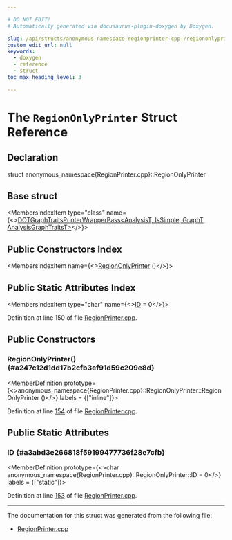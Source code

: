 ```yaml
---

# DO NOT EDIT!
# Automatically generated via docusaurus-plugin-doxygen by Doxygen.

slug: /api/structs/anonymous-namespace-regionprinter-cpp-/regiononlyprinter
custom_edit_url: null
keywords:
  - doxygen
  - reference
  - struct
toc_max_heading_level: 3

---
```





# The `RegionOnlyPrinter` Struct Reference

<DoxygenPage pluginConfig={pluginConfig}>



## Declaration

<CodeBlock>struct anonymous_namespace{RegionPrinter.cpp}::RegionOnlyPrinter</CodeBlock>

## Base struct

<MembersIndex>

<MembersIndexItem
  type="class"
  name={<><a href="/docs/api/classes/llvm/dotgraphtraitsprinterwrapperpass">DOTGraphTraitsPrinterWrapperPass&lt;AnalysisT, IsSimple, GraphT, AnalysisGraphTraitsT&gt;</a></>}>
</MembersIndexItem>

</MembersIndex>

## Public Constructors Index

<MembersIndex>

<MembersIndexItem
  name={<><a href="#a247c12d1dd17b2cfb3ef91d59c209e8d">RegionOnlyPrinter</a> ()</>}>
</MembersIndexItem>

</MembersIndex>

## Public Static Attributes Index

<MembersIndex>

<MembersIndexItem
  type="char"
  name={<><a href="#a3abd3e266818f59199477736f28e7cfb">ID</a> = 0</>}>
</MembersIndexItem>

</MembersIndex>


Definition at line 150 of file <a href="/docs/api/files/lib/lib/analysis/regionprinter-cpp">RegionPrinter.cpp</a>.

<SectionDefinition>

## Public Constructors

### RegionOnlyPrinter() {#a247c12d1dd17b2cfb3ef91d59c209e8d}

<MemberDefinition
  prototype={<>anonymous&#95;namespace&#123;RegionPrinter.cpp&#125;::RegionOnlyPrinter::RegionOnlyPrinter ()</>}
  labels = {["inline"]}>

Definition at line <a href="/docs/api/files/lib/lib/analysis/regionprinter-cpp/#l00154">154</a> of file <a href="/docs/api/files/lib/lib/analysis/regionprinter-cpp">RegionPrinter.cpp</a>.
</MemberDefinition>

</SectionDefinition>

<SectionDefinition>

## Public Static Attributes

### ID {#a3abd3e266818f59199477736f28e7cfb}

<MemberDefinition
  prototype={<>char anonymous&#95;namespace&#123;RegionPrinter.cpp&#125;::RegionOnlyPrinter::ID = 0</>}
  labels = {["static"]}>

Definition at line <a href="/docs/api/files/lib/lib/analysis/regionprinter-cpp/#l00153">153</a> of file <a href="/docs/api/files/lib/lib/analysis/regionprinter-cpp">RegionPrinter.cpp</a>.
</MemberDefinition>

</SectionDefinition>

<hr/>

The documentation for this struct was generated from the following file:

<ul>
<li><a href="/docs/api/files/lib/lib/analysis/regionprinter-cpp">RegionPrinter.cpp</a></li>
</ul>

</DoxygenPage>
